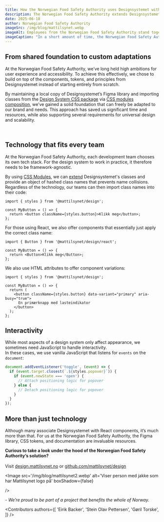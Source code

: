 ```yaml
---
title: How the Norwegian Food Safety Authority uses Designsystemet without React
description: The Norwegian Food Safety Authority extends Designsystemet with its own brand and distributes it to all development teams - regardless of the technology they use.
date: 2025-06-18
author: Norwegian Food Safety Authority
imageSrc: /img/blog/mattilsynet.webp
imageAlt: Employees from the Norwegian Food Safety Authority stand together with animals and hold a screen.
imageCaption: "In a short amount of time, the Norwegian Food Safety Authority has established its own internal design system based on Designsystemet. The result? Significant time and resources saved, more consistent services - and a solution that works for all development teams, regardless of technology. Photo: Norwegian Food Safety Authority"
---
```


## From shared foundation to custom adaptations

At the Norwegian Food Safety Authority, we’ve long held high ambitions for user experience and accessibility. To achieve this effectively, we chose to build on top of the components, tokens, and principles from Designsystemet instead of starting entirely from scratch.

By maintaining a local copy of Designsystemet’s Figma library and importing classes from the [Design System CSS package](https://www.npmjs.com/package/@digdir/designsystemet-css) via [CSS modules composition](https://github.com/css-modules/css-modules/blob/master/docs/composition.md), we’ve gained a solid foundation that can freely be adapted to our brand and needs.
This approach has saved us significant time and resources, while also supporting several requirements for universal design and scalability.

<br/>

<VideoCard
  videoUrl="https://vimeo.com/1087962931?share=copy"
  title="How the Norwegian Food Safety Authority builds on Designsystemet.no"
  description="In this video, Eirik Backer explains how the Norwegian Food Safety Authority has used Designsystemet to create an internal design system that works for all development teams, regardless of the technology they use."
  imageUrl="/img/blog/mattilsynet-blomst.png"
/>

## Technology that fits every team

At the Norwegian Food Safety Authority, each development team chooses its own tech stack. For the design system to work in practice, it therefore needs to be framework-agnostic.

By using [CSS Modules](https://github.com/css-modules/css-modules/), we can [extend](https://github.com/css-modules/css-modules/blob/master/docs/composition.md) Designsystemet's classes and provide an object of hashed class names that prevents name collisions. Regardless of the technology, our teams can then import class names into their code:

```tsx
import { styles } from '@mattilsynet/design';

const MyButton = () => {
  return <button className={styles.button}>Klikk meg</button>;
};
```

For those using React, we also offer components that essentially just apply the correct class name:

```tsx
import { Button } from '@mattilsynet/design/react';

const MyButton = () => {
  return <Button>Klikk meg</Button>;
};
```

We also use HTML attributes to offer component variations:
```tsx
import { styles } from '@mattilsynet/design';

const MyButton = () => {
  return (
    <button className={styles.button} data-variant="primary" aria-busy="true">
      En primærknapp med lasteindikator
    </button>
  );
};
```
## Interactivity

While most aspects of a design system only affect appearance, we sometimes need JavaScript to handle interactivity.  
In these cases, we use vanilla JavaScript that listens for `events` on the `document`:


```js
document.addEventListener('toggle', (event) => {
  if (event.target.closest(`.${styles.popover}`)) {
    if (event.newState === 'open') {
      // Attach positioning logic for popover
    } else {
      // Detach positioning logic for popover
    }
  }
});
```

## More than just technology

Although many associate Designsystemet with React components, it’s much more than that. For us at the Norwegian Food Safety Authority, the Figma library, CSS tokens, and documentation are invaluable resources.

**Curious to take a look under the hood of the Norwegian Food Safety Authority’s solution?**  
<br />Visit [design.mattilsynet.no](https://design.mattilsynet.no) or [github.com/mattilsynet/design](https://github.com/mattilsynet/design)


 <Image
  src='/img/blog/mattilsynet2.webp'
  alt='Viser person med jakke som har Mattilsynet logo på'
  boxShadow={false}
  
/>

_- We’re proud to be part of a project that benefits the whole of Norway._


<Contributors
  authors={[
    'Eirik Backer',
    'Stein Olav Pettersen',
    'Gøril Torske',
  ]}
/>
